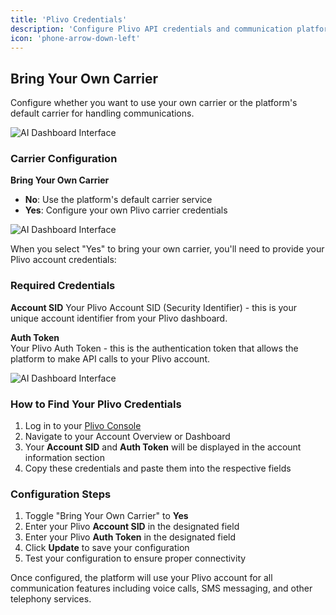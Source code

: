 ```yaml
---
title: 'Plivo Credentials'
description: 'Configure Plivo API credentials and communication platform settings'
icon: 'phone-arrow-down-left'
---
```

## Bring Your Own Carrier

Configure whether you want to use your own carrier or the platform's default carrier for handling communications.

![AI Dashboard Interface](/images/settings/plivo-credential/image1.png)

### Carrier Configuration

**Bring Your Own Carrier**
- **No**: Use the platform's default carrier service
- **Yes**: Configure your own Plivo carrier credentials

![AI Dashboard Interface](/images/settings/plivo-credential/image2.png)

When you select "Yes" to bring your own carrier, you'll need to provide your Plivo account credentials:

### Required Credentials

**Account SID**
Your Plivo Account SID (Security Identifier) - this is your unique account identifier from your Plivo dashboard.

**Auth Token**  
Your Plivo Auth Token - this is the authentication token that allows the platform to make API calls to your Plivo account.

![AI Dashboard Interface](/images/settings/plivo-credential/image3.png)

### How to Find Your Plivo Credentials

1. Log in to your [Plivo Console](https://console.plivo.com/)
2. Navigate to your Account Overview or Dashboard
3. Your **Account SID** and **Auth Token** will be displayed in the account information section
4. Copy these credentials and paste them into the respective fields

### Configuration Steps

1. Toggle "Bring Your Own Carrier" to **Yes**
2. Enter your Plivo **Account SID** in the designated field
3. Enter your Plivo **Auth Token** in the designated field
4. Click **Update** to save your configuration
5. Test your configuration to ensure proper connectivity

Once configured, the platform will use your Plivo account for all communication features including voice calls, SMS messaging, and other telephony services.
